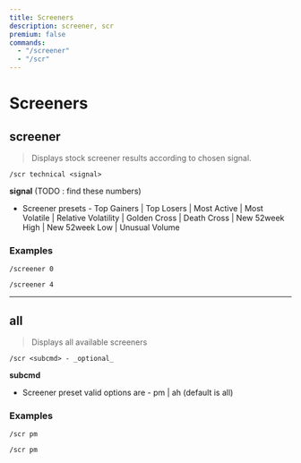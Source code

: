 ```yaml
---
title: Screeners
description: screener, scr
premium: false
commands:
  - "/screener"
  - "/scr"
---
```


# Screeners

## screener

> Displays stock screener results according to chosen signal.

```format
/scr technical <signal>
```

**signal** (TODO : find these numbers)
- Screener presets - Top Gainers | Top Losers | Most Active | Most Volatile | Relative Volatility | Golden Cross | Death Cross | New 52week High | New 52week Low | Unusual Volume

### Examples

```
/screener 0
```
```
/screener 4
```

---

## all

> Displays all available screeners

```format
/scr <subcmd> - _optional_
```
**subcmd**
- Screener preset valid options are - pm | ah  (default is all)

### Examples

```
/scr pm
```

```
/scr pm
```
